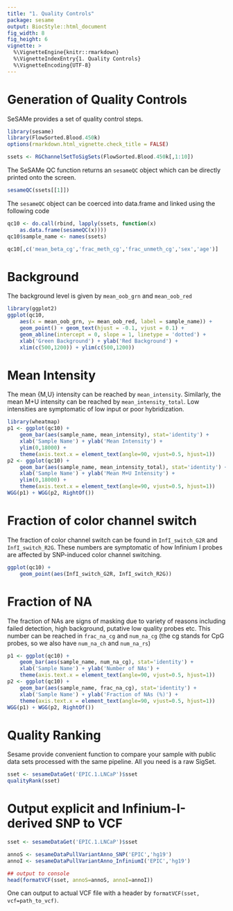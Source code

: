 ```yaml
---
title: "1. Quality Controls"
package: sesame
output: BiocStyle::html_document
fig_width: 8
fig_height: 6
vignette: >
  %\VignetteEngine{knitr::rmarkdown}
  %\VignetteIndexEntry{1. Quality Controls}
  %\VignetteEncoding{UTF-8}
---
```


# Generation of Quality Controls

SeSAMe provides a set of quality control steps.
```r
library(sesame)
library(FlowSorted.Blood.450k)
options(rmarkdown.html_vignette.check_title = FALSE)

ssets <- RGChannelSetToSigSets(FlowSorted.Blood.450k[,1:10])
```

The SeSAMe QC function returns an `sesameQC` object which can be
directly printed onto the screen.
```r
sesameQC(ssets[[1]])
```

The `sesameQC` object can be coerced into data.frame and linked
using the following code
```r
qc10 <- do.call(rbind, lapply(ssets, function(x)
    as.data.frame(sesameQC(x))))
qc10$sample_name <- names(ssets)

qc10[,c('mean_beta_cg','frac_meth_cg','frac_unmeth_cg','sex','age')]
```

# Background

The background level is given by `mean_oob_grn` and `mean_oob_red`
```r
library(ggplot2)
ggplot(qc10,
    aes(x = mean_oob_grn, y= mean_oob_red, label = sample_name)) +
    geom_point() + geom_text(hjust = -0.1, vjust = 0.1) +
    geom_abline(intercept = 0, slope = 1, linetype = 'dotted') +
    xlab('Green Background') + ylab('Red Background') +
    xlim(c(500,1200)) + ylim(c(500,1200))
```

# Mean Intensity

The mean {M,U} intensity can be reached by `mean_intensity`.
Similarly, the mean M+U intensity can be reached by
`mean_intensity_total`. Low intensities are symptomatic of low
input or poor hybridization.

```r
library(wheatmap)
p1 <- ggplot(qc10) +
    geom_bar(aes(sample_name, mean_intensity), stat='identity') +
    xlab('Sample Name') + ylab('Mean Intensity') +
    ylim(0,18000) +
    theme(axis.text.x = element_text(angle=90, vjust=0.5, hjust=1))
p2 <- ggplot(qc10) +
    geom_bar(aes(sample_name, mean_intensity_total), stat='identity') +
    xlab('Sample Name') + ylab('Mean M+U Intensity') +
    ylim(0,18000) +
    theme(axis.text.x = element_text(angle=90, vjust=0.5, hjust=1))
WGG(p1) + WGG(p2, RightOf())
```

# Fraction of color channel switch

The fraction of color channel switch can be found in 
`InfI_switch_G2R` and `InfI_switch_R2G`. These numbers are 
symptomatic of how Infinium I probes are affected by SNP-induced
color channel switching.
```r
ggplot(qc10) +
    geom_point(aes(InfI_switch_G2R, InfI_switch_R2G))
```

# Fraction of NA

The fraction of NAs are signs of masking due to variety of reasons
including failed detection, high background, putative low quality
probes etc. This number can be reached in `frac_na_cg` and 
`num_na_cg` (the cg stands for CpG probes, so we also have
`num_na_ch` and `num_na_rs`)
```r
p1 <- ggplot(qc10) +
    geom_bar(aes(sample_name, num_na_cg), stat='identity') +
    xlab('Sample Name') + ylab('Number of NAs') +
    theme(axis.text.x = element_text(angle=90, vjust=0.5, hjust=1))
p2 <- ggplot(qc10) +
    geom_bar(aes(sample_name, frac_na_cg), stat='identity') +
    xlab('Sample Name') + ylab('Fraction of NAs (%)') +
    theme(axis.text.x = element_text(angle=90, vjust=0.5, hjust=1))
WGG(p1) + WGG(p2, RightOf())
```

# Quality Ranking

Sesame provide convenient function to compare your sample with
public data sets processed with the same pipeline. All you need
is a raw SigSet.
```r
sset <- sesameDataGet('EPIC.1.LNCaP')$sset
qualityRank(sset)
```

# Output explicit and Infinium-I-derived SNP to VCF

```r
sset <- sesameDataGet('EPIC.1.LNCaP')$sset

annoS <- sesameDataPullVariantAnno_SNP('EPIC','hg19')
annoI <- sesameDataPullVariantAnno_InfiniumI('EPIC','hg19')

## output to console
head(formatVCF(sset, annoS=annoS, annoI=annoI))
```

One can output to actual VCF file with a header by `formatVCF(sset,
vcf=path_to_vcf)`.
